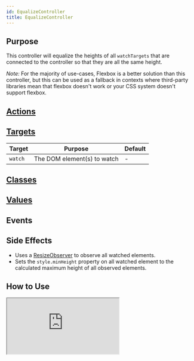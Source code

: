 ```yaml
---
id: EqualizeController
title: EqualizeController
---
```



## Purpose

This controller will equalize the heights of all `watchTargets` that are connected to the controller so that they are all the same height.

*Note:* For the majority of use-cases, Flexbox is a better solution than this controller, but this can be used as a
fallback in contexts where third-party libraries mean that flexbox doesn't work or your CSS system doesn't support flexbox.


## [Actions](https://stimulus.hotwire.dev/reference/actions)
<NoActions/>

## [Targets](https://stimulus.hotwire.dev/reference/targets)

| Target  | Purpose                     | Default |
|---------|-----------------------------|---------|
| `watch` | The DOM element(s) to watch | -       |

## [Classes](https://stimulus.hotwire.dev/reference/classes)
<NoClasses/>

## [Values](https://stimulus.hotwire.dev/reference/values)
<NoValues/>

## Events
<NoEvents/>

## Side Effects
- Uses a [ResizeObserver](https://developer.mozilla.org/en-US/docs/Web/API/ResizeObserver) to observe all watched elements.
- Sets the `style.minHeight` property on all watched element to the calculated maximum height of all observed elements.

## How to Use

<iframe
  src="https://stimulus-library.netlify.app/controllers/equalize_controller.html"
  style={{width: "100%", height: "500px", border: "0", borderRadius: "4px", overflow: "hidden"}}
  sandbox="allow-forms allow-modals allow-popups allow-presentation allow-same-origin allow-scripts"
/>

